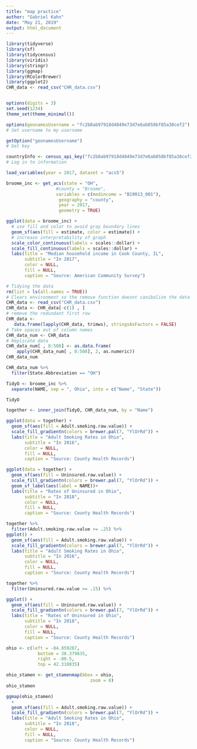 ```yaml
---
title: "map practice"
author: "Gabriel Kahn"
date: "May 21, 2019"
output: html_document
---
```


```r

library(tidyverse)
library(sf)
library(tidycensus)
library(viridis)
library(stringr)
library(ggmap)
library(RColorBrewer)
library(ggplot2)
CHR_data <- read_csv("CHR_data.csv")


options(digits = 3)
set.seed(1234)
theme_set(theme_minimal())
```

```r
options(geonamesUsername = "fc2b8ab97918d4849e73d7e6ab058bf85a38cef2")
# Set username to my username

getOption("geonamesUsername")
# Get key

countryInfo <- census_api_key("fc2b8ab97918d4849e73d7e6ab058bf85a38cef2", install = TRUE)
# Log in to information
```

```r
load_variables(year = 2017, dataset = "acs5")
```

```r
broome_inc <- get_acs(state = "OH",
                   #county = "Broome",
                   variables = c(medincome = "B19013_001"), 
                    geography = "county",
                    year = 2017,
                    geometry = TRUE)

```



```r
ggplot(data = broome_inc) +
  # use fill and color to avoid gray boundary lines
  geom_sf(aes(fill = estimate, color = estimate)) +
  # increase interpretability of graph
  scale_color_continuous(labels = scales::dollar) +
  scale_fill_continuous(labels = scales::dollar) +
  labs(title = "Median household income in Cook County, IL",
       subtitle = "In 2017",
       color = NULL,
       fill = NULL,
       caption = "Source: American Community Survey")

```


```r
# Tidying the data
rm(list = ls(all.names = TRUE))
# Clears environment so the remove function doesnt canibalize the data set
CHR_data <- read_csv("CHR_data.csv")
CHR_data <- CHR_data[-c(1) , ]
# remove the redundant first row
CHR_data <-
   data.frame(lapply(CHR_data, trimws), stringsAsFactors = FALSE) 
# Take spaces out of column names
CHR_data_num <- CHR_data                           
# Replicate data
CHR_data_num[ , 8:508] <- as.data.frame(   
    apply(CHR_data_num[ , 8:508], 2, as.numeric))
CHR_data_num
```

```r
CHR_data_num %>% 
  filter(State.Abbreviation == "OH")

```

```r

TidyO <- broome_inc %>% 
  separate(NAME, sep = ", Ohio", into = c("Name", "State"))

TidyO
```

```r
together <- inner_join(TidyO, CHR_data_num, by = "Name")

```

```r
ggplot(data = together) +
  geom_sf(aes(fill = Adult.smoking.raw.value)) +
  scale_fill_gradientn(colors = brewer.pal(7, "YlOrRd")) +
  labs(title = "Adult Smoking Rates in Ohio",
       subtitle = "In 2016",
       color = NULL,
       fill = NULL,
       caption = "Source: County Health Records")

```

```r
ggplot(data = together) +
  geom_sf(aes(fill = Uninsured.raw.value)) +
  scale_fill_gradientn(colors = brewer.pal(7, "YlOrRd")) +
  geom_sf_label(aes(label = NAME))+
  labs(title = "Rates of Uninsured in Ohio",
       subtitle = "In 2018",
       color = NULL,
       fill = NULL,
       caption = "Source: County Health Records")

```


```r

together %>% 
  filter(Adult.smoking.raw.value >= .25) %>% 
ggplot() +
  geom_sf(aes(fill = Adult.smoking.raw.value)) +
  scale_fill_gradientn(colors = brewer.pal(7, "YlOrRd")) +
  labs(title = "Adult Smoking Rates in Ohio",
       subtitle = "In 2016",
       color = NULL,
       fill = NULL,
       caption = "Source: County Health Records")

```

```r
together %>% 
  filter(Uninsured.raw.value >= .15) %>% 

ggplot() +
  geom_sf(aes(fill = Uninsured.raw.value)) +
  scale_fill_gradientn(colors = brewer.pal(7, "YlOrRd")) +
  labs(title = "Rates of Uninsured in Ohio",
       subtitle = "In 2018",
       color = NULL,
       fill = NULL,
       caption = "Source: County Health Records")

```

```r
ohio <- c(left = -84.859287,
            bottom = 38.379835,
            right = -80.5,
            top = 42.310835)

ohio_stamen <- get_stamenmap(bbox = ohio,
                                zoom = 8)
ohio_stamen
```

```r
ggmap(ohio_stamen) 
  +
  geom_sf(aes(fill = Adult.smoking.raw.value)) +
  scale_fill_gradientn(colors = brewer.pal(7, "YlOrRd")) +
  labs(title = "Adult Smoking Rates in Ohio",
       subtitle = "In 2018",
       color = NULL,
       fill = NULL,
       caption = "Source: County Health Records")

```